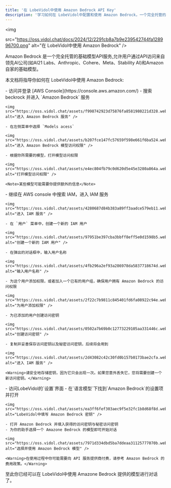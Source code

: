 ```yaml
---
title: '在 LobeVidol中使用 Amazon Bedrock API Key'
description: '学习如何在 LobeVidol中配置和使用 Amazon Bedrock，一个完全托管的基础模型API服务，以便开始对话。'
---
```


<img
 
  src="https://oss.vidol.chat/docs/2024/12/2291cb8a7b9e239542744fa128996700.png"
  alt="在 LobeVidol中使用 Amazon Bedrock"
/>

Amazon Bedrock 是一个完全托管的基础模型API服务,允许用户通过API访问来自领先AI公司(如AI21 Labs、Anthropic、Cohere、Meta、Stability AI)和Amazon自家的基础模型。

本文档将指导你如何在 LobeVidol中使用 Amazon Bedrock:

<Steps>
  <Step title="在 AWS 中打开 Amazon Bedrock 模型的访问权限">
    - 访问并登录 [AWS Console](https://console.aws.amazon.com/)
    - 搜索 beckrock 并进入 `Amazon Bedrock` 服务

    <img src="https://oss.vidol.chat/assets/f998742923d75876fa8581980221d328.webp" alt="进入 Amazon Bedrock 服务" />

    - 在左侧菜单中选择 `Models acess`

    <img src="https://oss.vidol.chat/assets/b207fce147fc57659f598e661f6ba524.webp" alt="进入 Amazon Bedrock 模型访问权限" />

    - 根据你所需要的模型，打开模型访问权限

    <img src="https://oss.vidol.chat/assets/e4ec804fb79c0d620d5e45e3280a864a.webp" alt="打开模型访问权限" />

    <Note>某些模型可能需要你提供额外的信息</Note>
  </Step>

  <Step title="获取 API 访问密钥">
    - 继续在 AWS console 中搜索 IAM，进入 IAM 服务

    <img src="https://oss.vidol.chat/assets/4280687d84b383a89ff3aadce579eb11.webp" alt="进入 IAM 服务" />

    - 在 `用户` 菜单中，创建一个新的 IAM 用户

    <img src="https://oss.vidol.chat/assets/97951be397cba3bbff8eff5e0d1598b5.webp" alt="创建一个新的 IAM 用户" />

    - 在弹出的对话框中，输入用户名称

    <img src="https://oss.vidol.chat/assets/4fb296a2ef93a286978da5837718674d.webp" alt="输入用户名称" />

    - 为这个用户添加权限，或者加入一个已有的用户组，确保用户拥有 Amazon Bedrock 的访问权限

    <img src="https://oss.vidol.chat/assets/2f22c7b9811c845401fd6fa08922c94e.webp" alt="为用户添加权限" />

    - 为已添加的用户创建访问密钥

    <img src="https://oss.vidol.chat/assets/0502a7b69b0c12773229105aa331446c.webp" alt="创建访问密钥" />

    - 复制并妥善保存访问密钥以及秘密访问密钥，后续将会用到

    <img src="https://oss.vidol.chat/assets/2d43082c42c30fd0b157b0173bae2cfa.webp" alt="进入 IAM 服务" />

    <Warning>请安全地存储密钥，因为它只会出现一次。如果您意外丢失它，您将需要创建一个新访问密钥。</Warning>
  </Step>

  <Step title="在 LobeVidol中配置 Amazon Bedrock">
    - 访问LobeVidol的`设置`界面
    - 在`语言模型`下找到`Amazon Bedrock`的设置项并打开

    <img src="https://oss.vidol.chat/assets/ea3ff6fef303aec9f5e32fc1b8d68f8d.webp" alt="LobeVidol中填写 Amazon Bedrock 密钥" />

    - 打开 Amazon Bedrock 并填入获得的访问密钥与秘密访问密钥
    - 为你的助手选择一个 Amazone Bedrock 的模型即可开始对话

    <img src="https://oss.vidol.chat/assets/7971d334dbd5ba7ddeaa31125777070b.webp" alt="选择并使用 Amazon Bedrock 模型" />

    <Warning>在使用过程中你可能需要向 API 服务提供商付费，请参考 Amazon Bedrock 的费用政策。</Warning>
  </Step>
</Steps>

至此你已经可以在 LobeVidol中使用 Amazone Bedrock 提供的模型进行对话了。
